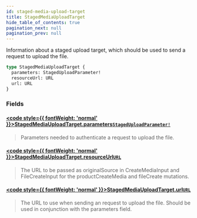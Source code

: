 ```yaml
---
id: staged-media-upload-target
title: StagedMediaUploadTarget
hide_table_of_contents: true
pagination_next: null
pagination_prev: null
---
```








Information about a staged upload target, which should be used to send a request to upload the file.

```graphql
type StagedMediaUploadTarget {
  parameters: StagedUploadParameter!
  resourceUrl: URL
  url: URL
}
```


### Fields

#### [<code style={{ fontWeight: 'normal' }}>StagedMediaUploadTarget.<b>parameters</b></code>](#)<Bullet />[`StagedUploadParameter!`](/objects/staged-upload-parameter) <Badge class="secondary" text="non-null"/> <Badge class="secondary" text="object"/>
> Parameters needed to authenticate a request to upload the file.
> 

#### [<code style={{ fontWeight: 'normal' }}>StagedMediaUploadTarget.<b>resourceUrl</b></code>](#)<Bullet />[`URL`](/scalars/url) <Badge class="secondary" text="scalar"/>
> The URL to be passed as originalSource in CreateMediaInput and FileCreateInput for the productCreateMedia and
fileCreate mutations.
> 

#### [<code style={{ fontWeight: 'normal' }}>StagedMediaUploadTarget.<b>url</b></code>](#)<Bullet />[`URL`](/scalars/url) <Badge class="secondary" text="scalar"/>
> The URL to use when sending an request to upload the file. Should be used in conjunction with the parameters field.
> 





